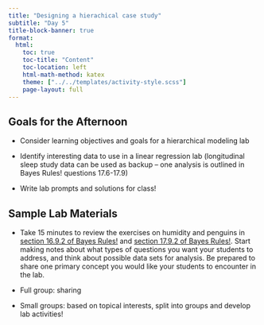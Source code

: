 ```yaml
---
title: "Designing a hierachical case study"
subtitle: "Day 5"
title-block-banner: true
format:
  html:
    toc: true
    toc-title: "Content"
    toc-location: left
    html-math-method: katex
    theme: ["../../templates/activity-style.scss"]
    page-layout: full
---
```


## Goals for the Afternoon

-   Consider learning objectives and goals for a hierarchical modeling lab

-   Identify interesting data to use in a linear regression lab (longitudinal sleep study data can be used as backup -- one analysis is outlined in Bayes Rules! questions 17.6-17.9)

-   Write lab prompts and solutions for class!

## Sample Lab Materials

-   Take 15 minutes to review the exercises on humidity and penguins in [section 16.9.2 of Bayes Rules!  ](https://www.bayesrulesbook.com/chapter-16.html#exercises-15) and [section 17.9.2 of Bayes Rules!](https://www.bayesrulesbook.com/chapter-17.html#applied-exercises-9). Start making notes about what types of questions  you want your students to address, and think about possible data sets for analysis. Be prepared to share one primary concept you would like your students to encounter in the lab.

-   Full group: sharing

-   Small groups: based on topical interests, split into groups and develop lab activities!
